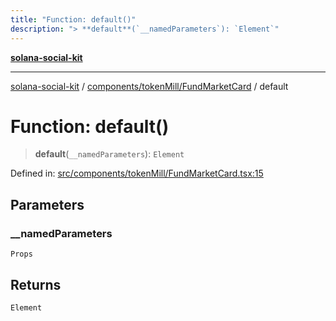 ```yaml
---
title: "Function: default()"
description: "> **default**(`__namedParameters`): `Element`"
---
```


[**solana-social-kit**](../../../../README.mdx)

***

[solana-social-kit](../../../../README.mdx) / [components/tokenMill/FundMarketCard](../README.mdx) / default

# Function: default()

> **default**(`__namedParameters`): `Element`

Defined in: [src/components/tokenMill/FundMarketCard.tsx:15](https://github.com/SendArcade/solana-app-kit/blob/bd4b3556b8f469c27ebb06f4df65b3a36b43ba3b/src/components/tokenMill/FundMarketCard.tsx#L15)

## Parameters

### \_\_namedParameters

`Props`

## Returns

`Element`
